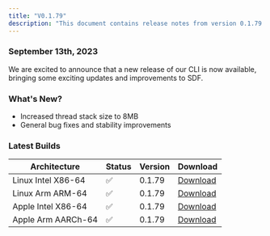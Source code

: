 ```yaml
---
title: "V0.1.79"
description: "This document contains release notes from version 0.1.79 of SDF."
---
```

### September 13th, 2023

We are excited to announce that a new release of our CLI is now available, bringing some exciting updates and improvements to SDF.

### What's New?
- Increased thread stack size to 8MB
- General bug fixes and stability improvements


### Latest Builds 

| Architecture           | Status | Version | Download |
| ---------------------- | ------ | ------- | -------- |
| Linux Intel X86-64     |   ✅   | 0.1.79  | [Download](https://cdn.sdf.com/releases/download/sdf-v0.1.79-x86_64-unknown-linux-musl.tar.gz) |
| Linux Arm ARM-64       |   ✅   | 0.1.79  | [Download](https://cdn.sdf.com/releases/download/sdf-v0.1.79-arm-unknown-linux-gnueabihf.tar.gz) |
| Apple Intel X86-64     |   ✅   | 0.1.79  | [Download](https://cdn.sdf.com/releases/download/sdf-v0.1.79-x86_64-apple-darwin.tar.gz) |
| Apple Arm AARCh-64     |   ✅   | 0.1.79  | [Download](https://cdn.sdf.com/releases/download/sdf-v0.1.79-aarch64-apple-darwin.tar.gz) |
